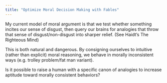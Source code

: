 ```yaml
---
title: "Optimize Moral Decision Making with Fables"
---
```


My current model of moral argument is that we test whether something incites our sense of disgust, then query our brains for analogies that throw that sense of disgust/non-disgust into sharper relief. (See Haidt’s The Righteous Mind)

This is both natural and dangerous. By consigning ourselves to intuitive (rather than explicit) moral reasoning, we behave in morally inconsistent ways (e.g. trolley problem/fat man variant).

Is it possible to raise a human with a specific canon of analogies to increase aptitude toward morally consistent behaviors?
